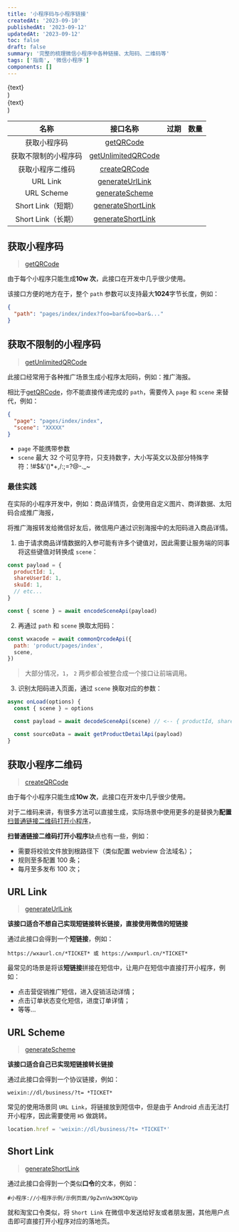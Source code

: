 ```yaml
---
title: '小程序码与小程序链接'
createdAt: '2023-09-10'
publishedAt: '2023-09-12'
updatedAt: '2023-09-12'
toc: false
draft: false
summary: '完整的梳理微信小程序中各种链接、太阳码、二维码等'
tags: ['指南', '微信小程序']
components: []
---
```



  <div className="flex items-center justify-center font-mono text-green-700">
    <AiOutlineCheckCircle />
    <span>{text}</span>
  </div>
)

  <div className="flex items-center justify-center font-mono text-red-500">
    <AiOutlineCloseCircle />
    <span>{text}</span>
  </div>
)

| 名称                 |                                                            接口名称                                                            |                 过期                  |                              数量 |
| :-------------------: | :----------------------------------------------------------------------------------------------------------------------------: | :-----------------------------------: | :--------------------------------: |
| 获取小程序码         |          [getQRCode](https://developers.weixin.qq.com/miniprogram/dev/OpenApiDoc/qrcode-link/qr-code/getQRCode.html)           |    <UnlimitText text="永久有效" />    |       <LimitText text="100,000"/> |
| 获取不限制的小程序码 | [getUnlimitedQRCode](https://developers.weixin.qq.com/miniprogram/dev/OpenApiDoc/qrcode-link/qr-code/getUnlimitedQRCode.html)  |    <UnlimitText text="永久有效" />    |         <UnlimitText text="N/A"/> |
| 获取小程序二维码     |       [createQRCode](https://developers.weixin.qq.com/miniprogram/dev/OpenApiDoc/qrcode-link/qr-code/createQRCode.html)        |    <UnlimitText text="永久有效" />    |       <LimitText text="100,000"/> |
| URL Link             |    [generateUrlLink](https://developers.weixin.qq.com/miniprogram/dev/OpenApiDoc/qrcode-link/url-link/generateUrlLink.html)    | <LimitText text="最长30天，可配置" /> |    <LimitText text="500,000/天"/> |
| URL Scheme           |    [generateScheme](https://developers.weixin.qq.com/miniprogram/dev/OpenApiDoc/qrcode-link/url-scheme/generateScheme.html)    | <LimitText text="最长30天，可配置" /> |    <LimitText text="500,000/天"/> |
| Short Link（短期）   | [generateShortLink](https://developers.weixin.qq.com/miniprogram/dev/OpenApiDoc/qrcode-link/short-link/generateShortLink.html) |       <LimitText text="30天" />       | <LimitText text="1,000,000/天" /> |
| Short Link（长期）   | [generateShortLink](https://developers.weixin.qq.com/miniprogram/dev/OpenApiDoc/qrcode-link/short-link/generateShortLink.html) |    <UnlimitText text="永久有效" />    |       <LimitText text="100,000"/> |

## 获取小程序码

> [getQRCode](https://developers.weixin.qq.com/miniprogram/dev/OpenApiDoc/qrcode-link/qr-code/getQRCode.html)

由于每个小程序只能生成**10w 次**，此接口在开发中几乎很少使用。

该接口方便的地方在于，整个 `path` 参数可以支持最大**1024**字节长度，例如：

```json
{
  "path": "pages/index/index?foo=bar&foo=bar&..."
}
```

## 获取不限制的小程序码

> [getUnlimitedQRCode](https://developers.weixin.qq.com/miniprogram/dev/OpenApiDoc/qrcode-link/qr-code/getUnlimitedQRCode.html)

此接口经常用于各种推广场景生成小程序太阳码，例如：推广海报。

相比于[getQRCode](https://developers.weixin.qq.com/miniprogram/dev/OpenApiDoc/qrcode-link/qr-code/getQRCode.html)，你不能直接传递完成的 `path`，需要传入 `page` 和 `scene` 来替代，例如：

```json
{
  "page": "pages/index/index",
  "scene": "XXXXX"
}
```

- `page` 不能携带参数
- `scene` 最大 32 个可见字符，只支持数字，大小写英文以及部分特殊字符：!#$&'()\*+,/:;=?@-.\_~

### 最佳实践

在实际的小程序开发中，例如：商品详情页，会使用自定义图片、商详数据、太阳码合成推广海报，

将推广海报转发给微信好友后，微信用户通过识别海报中的太阳码进入商品详情。

1. 由于请求商品详情数据的入参可能有许多个键值对，因此需要让服务端的同事将这些键值对转换成 `scene`：

```js
const payload = {
  productId: 1,
  shareUserId: 1,
  skuId: 1,
  // etc...
}

const { scene } = await encodeSceneApi(payload)
```

2. 再通过 `path` 和 `scene` 换取太阳码：

```js
const wxacode = await commonQrcodeApi({
  path: 'product/pages/index',
  scene,
})
```

> 大部分情况，`1`， `2` 两步都会被整合成一个接口让前端调用。

3. 识别太阳码进入页面，通过 `scene` 换取对应的参数：

```js
async onLoad(options) {
  const { scene } = options

  const payload = await decodeSceneApi(scene) // <-- { productId, shareUserId, skuId }

  const sourceData = await getProductDetailApi(payload)
}
```

## 获取小程序二维码

> [createQRCode](https://developers.weixin.qq.com/miniprogram/dev/OpenApiDoc/qrcode-link/qr-code/createQRCode.html)

由于每个小程序只能生成**10w 次**，此接口在开发中几乎很少使用。

对于二维码来讲，有很多方法可以直接生成，实际场景中使用更多的是替换为**配置**[扫普通链接二维码打开小程序](https://developers.weixin.qq.com/miniprogram/introduction/qrcode.html)，

**扫普通链接二维码打开小程序**缺点也有一些，例如：

- 需要将校验文件放到根路径下（类似配置 webview 合法域名）；
- 规则至多配置 100 条；
- 每月至多发布 100 次；

## URL Link

> [generateUrlLink](https://developers.weixin.qq.com/miniprogram/dev/OpenApiDoc/qrcode-link/url-link/generateUrlLink.html)

**该接口适合不想自己实现短链接转长链接，直接使用微信的短链接**

通过此接口会得到一个**短链接**，例如：

```
https://wxaurl.cn/*TICKET* 或 https://wxmpurl.cn/*TICKET*
```

最常见的场景是将该**短链接**拼接在短信中，让用户在短信中直接打开小程序，例如：

- 点击营促销推广短信，进入促销活动详情；
- 点击订单状态变化短信，进度订单详情；
- 等等...

## URL Scheme

> [generateScheme](https://developers.weixin.qq.com/miniprogram/dev/OpenApiDoc/qrcode-link/url-scheme/generateScheme.html)

**该接口适合自己已实现短链接转长链接**

通过此接口会得到一个协议链接，例如：

```
weixin://dl/business/?t= *TICKET*
```

常见的使用场景同 `URL Link`，将链接放到短信中，但是由于 Android 点击无法打开小程序，因此需要使用 `H5` 做跳转。

```js
location.href = 'weixin://dl/business/?t= *TICKET*'
```

## Short Link

> [generateShortLink](https://developers.weixin.qq.com/miniprogram/dev/OpenApiDoc/qrcode-link/short-link/generateShortLink.html)

通过此接口会得到一个类似**口令**的文本，例如：

```
#小程序://小程序示例/示例页面/9pZvnVw3KMCQpVp
```

就和淘宝口令类似，将 `Short Link` 在微信中发送给好友或者朋友圈，其他用户点击即可直接打开小程序对应的落地页。
